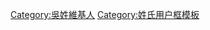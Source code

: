 {{Userbox-2
  |id1=[[:Category:吳姓维基人|<span style="font-size:x-large; color:#000000;">{{lang|zh-tw|吳}}</span>]]
  |id1-c=#FFFFFF
  |info=這個用戶姓'''[[吳姓|吳]]'''。
  |info-c=#FFFFFF
  |info-s=10
  |border-c=red
  |id2-c=#6495ED
  |id2-fc=#000000
  |id2=[[:Category:吳姓维基人|<span lang="zh" style="font-family: ; color: #FFFFFF;">Wu</span>]]
}}
<includeonly>[[Category:吳姓維基人]]</includeonly><noinclude>[[Category:姓氏用户框模板]]</noinclude>